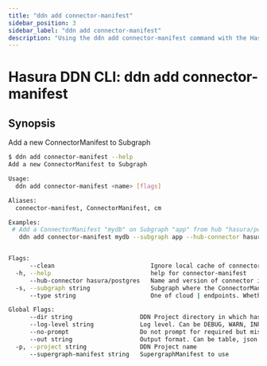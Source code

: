```yaml
---
title: "ddn add connector-manifest"
sidebar_position: 3
sidebar_label: "ddn add connector-manifest"
description: "Using the ddn add connector-manifest command with the Hasura CLI"
---
```


# Hasura DDN CLI: ddn add connector-manifest

## Synopsis
Add a new ConnectorManifest to Subgraph

```bash
$ ddn add connector-manifest --help
Add a new ConnectorManifest to Subgraph

Usage:
  ddn add connector-manifest <name> [flags]

Aliases:
  connector-manifest, ConnectorManifest, cm

Examples:
 # Add a ConnectorManifest "mydb" on Subgraph "app" from hub "hasura/postgres" to build on Hasura DDN
   ddn add connector-manifest mydb --subgraph app --hub-connector hasura/postgres --type cloud


Flags:
      --clean                           Ignore local cache of connector package
  -h, --help                            help for connector-manifest
      --hub-connector hasura/postgres   Name and version of connector in Hasura Connector Hub. Currently only hasura/postgres is supported for cloud ConnectorBuild
  -s, --subgraph string                 Subgraph where the ConnectorManifest should be added
      --type string                     One of cloud | endpoints. Whether the ConnectorBuild should be created on Hasura DDN or is already running. Choose 'cloud' by default (required)

Global Flags:
      --dir string                   DDN Project directory in which hasura.yaml is present (default ".")
      --log-level string             Log level. Can be DEBUG, WARN, INFO, ERROR, or FATAL. (default "INFO")
      --no-prompt                    Do not prompt for required but missing flags
      --out string                   Output format. Can be table, json or yaml. (default "table")
  -p, --project string               DDN Project name
      --supergraph-manifest string   SupergraphManifest to use
```

